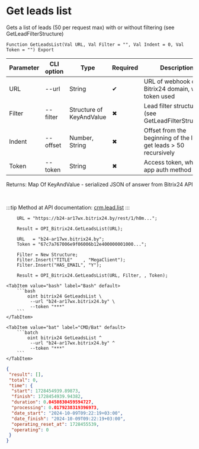 ﻿---
sidebar_position: 4
---


# Get leads list
 Gets a list of leads (50 per request max) with or without filtering (see GetLeadFilterStructure)



`Function GetLeadsList(Val URL, Val Filter = "", Val Indent = 0, Val Token = "") Export`

  | Parameter | CLI option | Type | Required | Description |
  |-|-|-|-|-|
  | URL | --url | String | &#x2714; | URL of webhook or a Bitrix24 domain, when token used |
  | Filter | --filter | Structure of KeyAndValue | &#x2716; | Lead filter structure (see GetLeadFilterStructure) |
  | Indent | --offset | Number, String | &#x2716; | Offset from the beginning of the list to get leads > 50 recursively |
  | Token | --token | String | &#x2716; | Access token, when app auth method used |

  
  Returns:  Map Of KeyAndValue - serialized JSON of answer from Bitrix24 API

<br/>

:::tip
Method at API documentation: [crm.lead.list](https://dev.1c-bitrix.ru/rest_help/crm/leads/crm_lead_list.php)
:::
<br/>



```bsl title="1C:Enterprise/OneScript code example"
    URL = "https://b24-ar17wx.bitrix24.by/rest/1/h0m...";

    Result = OPI_Bitrix24.GetLeadsList(URL);

    URL   = "b24-ar17wx.bitrix24.by";
    Token = "67c7a767006e9f06006b12e400000001000...";

    Filter = New Structure;
    Filter.Insert("TITLE"    , "MegaClient");
    Filter.Insert("HAS_EMAIL", "Y");

    Result = OPI_Bitrix24.GetLeadsList(URL, Filter, , Token);
```
 

 <Tabs>
  
    <TabItem value="bash" label="Bash" default>
        ```bash
            oint bitrix24 GetLeadsList \
             --url "b24-ar17wx.bitrix24.by" \
             --token "***"
        ```
    </TabItem>
  
    <TabItem value="bat" label="CMD/Bat" default>
        ```batch
            oint bitrix24 GetLeadsList ^
             --url "b24-ar17wx.bitrix24.by" ^
             --token "***"
        ```
    </TabItem>
</Tabs>


```json title="Result"
{
 "result": [],
 "total": 0,
 "time": {
  "start": 1728454939.89873,
  "finish": 1728454939.94382,
  "duration": 0.0450830459594727,
  "processing": 0.0179238319396973,
  "date_start": "2024-10-09T09:22:19+03:00",
  "date_finish": "2024-10-09T09:22:19+03:00",
  "operating_reset_at": 1728455539,
  "operating": 0
 }
}
```
